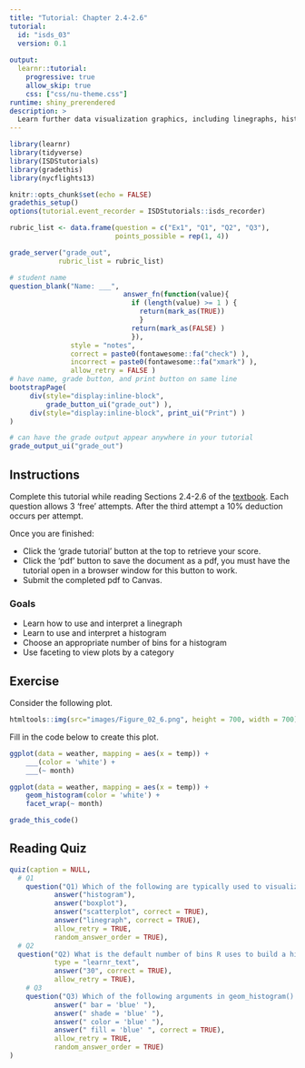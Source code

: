 ```yaml
---
title: "Tutorial: Chapter 2.4-2.6"
tutorial:
  id: "isds_03"
  version: 0.1
  
output:
  learnr::tutorial:
    progressive: true
    allow_skip: true
    css: ["css/nu-theme.css"]
runtime: shiny_prerendered
description: >
  Learn further data visualization graphics, including linegraphs, histograms, and faceting.
---
```


```r
library(learnr)
library(tidyverse)
library(ISDStutorials)
library(gradethis)
library(nycflights13)

knitr::opts_chunk$set(echo = FALSE)
gradethis_setup()
options(tutorial.event_recorder = ISDStutorials::isds_recorder)
```


```r
rubric_list <- data.frame(question = c("Ex1", "Q1", "Q2", "Q3"),
                          points_possible = rep(1, 4))

grade_server("grade_out", 
            rubric_list = rubric_list)
```


```r
# student name
question_blank("Name: ___",
                            answer_fn(function(value){
                              if (length(value) >= 1 ) {
                                return(mark_as(TRUE))
                                }
                              return(mark_as(FALSE) )
                              }),
               style = "notes",
               correct = paste0(fontawesome::fa("check") ),
               incorrect = paste0(fontawesome::fa("xmark") ),
               allow_retry = FALSE )
# have name, grade button, and print button on same line
bootstrapPage(
     div(style="display:inline-block",
         grade_button_ui("grade_out") ),
     div(style="display:inline-block", print_ui("Print") )
)

# can have the grade output appear anywhere in your tutorial
grade_output_ui("grade_out")
```

## Instructions

Complete this tutorial while reading Sections 2.4-2.6 of the [textbook](https://nustat.github.io/intro-stat-data-sci/02-visualization.html). Each question allows 3 'free' attempts. After the third attempt a 10% deduction occurs per attempt.

Once you are finished:

-   Click the 'grade tutorial' button at the top to retrieve your score.
-   Click the 'pdf' button to save the document as a pdf, you must have the tutorial open in a browser window for this button to work.
-   Submit the completed pdf to Canvas.


### Goals

- Learn how to use and interpret a linegraph
- Learn to use and interpret a histogram
- Choose an appropriate number of bins for a histogram
- Use faceting to view plots by a category

## Exercise

Consider the following plot.

```r
htmltools::img(src="images/Figure_02_6.png", height = 700, width = 700)
```

Fill in the code below to create this plot.

```r
ggplot(data = weather, mapping = aes(x = temp)) +
    ___(color = 'white') +
    ___(~ month)
```

```r
ggplot(data = weather, mapping = aes(x = temp)) +
    geom_histogram(color = 'white') +
    facet_wrap(~ month)
```

```r
grade_this_code()
```

## Reading Quiz

```r
quiz(caption = NULL,
  # Q1
    question("Q1) Which of the following are typically used to visualize the relationship between two numeric variables? Select all that apply.",
           answer("histogram"),
           answer("boxplot"),
           answer("scatterplot", correct = TRUE),
           answer("linegraph", correct = TRUE),
           allow_retry = TRUE,
           random_answer_order = TRUE), 
  # Q2
  question("Q2) What is the default number of bins R uses to build a histogram?", 
           type = "learnr_text",
           answer("30", correct = TRUE),
           allow_retry = TRUE),
    # Q3
    question("Q3) Which of the following arguments in geom_histogram() will make the inside (as opposed to the outline) of the bars blue?",
           answer(" bar = 'blue' "),
           answer(" shade = 'blue' "),
           answer(" color = 'blue' "),
           answer(" fill = 'blue' ", correct = TRUE),
           allow_retry = TRUE,
           random_answer_order = TRUE)
) 

```
